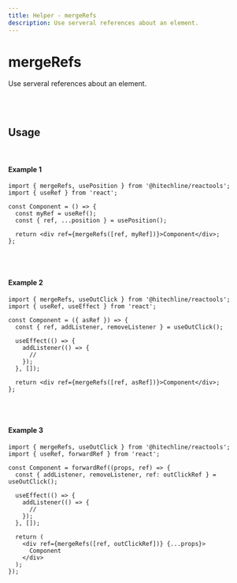 ```yaml
---
title: Helper - mergeRefs
description: Use serveral references about an element.
---
```


# mergeRefs

Use serveral references about an element.

<br />
<br />

## Usage

<br />

#### Example 1

```tsx
import { mergeRefs, usePosition } from '@hitechline/reactools';
import { useRef } from 'react';

const Component = () => {
  const myRef = useRef();
  const { ref, ...position } = usePosition();

  return <div ref={mergeRefs([ref, myRef])}>Component</div>;
};
```

<br />
<br />

#### Example 2

```tsx
import { mergeRefs, useOutClick } from '@hitechline/reactools';
import { useRef, useEffect } from 'react';

const Component = ({ asRef }) => {
  const { ref, addListener, removeListener } = useOutClick();

  useEffect(() => {
    addListener(() => {
      //
    });
  }, []);

  return <div ref={mergeRefs([ref, asRef])}>Component</div>;
};
```

<br />
<br />

#### Example 3

```tsx
import { mergeRefs, useOutClick } from '@hitechline/reactools';
import { useRef, forwardRef } from 'react';

const Component = forwardRef((props, ref) => {
  const { addListener, removeListener, ref: outClickRef } = useOutClick();

  useEffect(() => {
    addListener(() => {
      //
    });
  }, []);

  return (
    <div ref={mergeRefs([ref, outClickRef])} {...props}>
      Component
    </div>
  );
});
```
